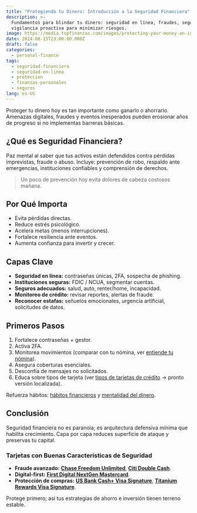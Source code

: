 ```yaml
---
title: "Protegiendo tu Dinero: Introducción a la Seguridad Financiera"
description: >-
  Fundamentos para blindar tu dinero: seguridad en línea, fraudes, seguros y
  vigilancia proactiva para minimizar riesgos.
image: https://media.topfinanzas.com/images/protecting-your-money-an-introduction-to-financial-security.webp
date: 2024-08-15T23:00:00.000Z
draft: false
categories:
  - personal-finance
tags:
  - seguridad-financiera
  - seguridad-en-linea
  - proteccion
  - finanzas-personales
  - seguros
lang: es-US
---
```


Proteger tu dinero hoy es tan importante como ganarlo o ahorrarlo. Amenazas digitales, fraudes y eventos inesperados pueden erosionar años de progreso si no implementas barreras básicas.

## ¿Qué es Seguridad Financiera?

Paz mental al saber que tus activos están defendidos contra pérdidas imprevistas, fraude o abuso. Incluye: prevención de robo, respaldo ante emergencias, instituciones confiables y comprensión de derechos.

> Un poco de prevención hoy evita dolores de cabeza costosos mañana.

## Por Qué Importa

- Evita pérdidas directas.
- Reduce estrés psicológico.
- Acelera metas (menos interrupciones).
- Fortalece resiliencia ante eventos.
- Aumenta confianza para invertir y crecer.

## Capas Clave

- **Seguridad en línea:** contraseñas únicas, 2FA, sospecha de phishing.
- **Instituciones seguras:** FDIC / NCUA, segmentar cuentas.
- **Seguros adecuados:** salud, auto, renter/home, incapacidad.
- **Monitoreo de crédito:** revisar reportes, alertas de fraude.
- **Reconocer estafas:** señuelos emocionales, urgencia artificial, solicitudes de datos.

## Primeros Pasos

1. Fortalece contraseñas + gestor.
2. Activa 2FA.
3. Monitorea movimientos (comparar con tu nómina, ver [entiende tu nómina](/finanzas-personales/entiende-tu-nomina-impuestos-deducciones-y-salario-neto-explicado)).
4. Asegura coberturas esenciales.
5. Desconfía de mensajes no solicitados.
6. Educa sobre tipos de tarjeta (ver [tipos de tarjetas de crédito](/personal-finance/tipos-de-tarjetas-de-credito-recompensas-apr-bajo-aseguradas-y-mas) → pronto versión localizada).

Refuerza hábitos: [hábitos financieros](/finanzas-personales/construyendo-buenos-habitos-financieros-la-consistencia-es-clave) y [mentalidad del dinero](/finanzas-personales/primer-paso-hacia-la-libertad-financiera-comprender-tu-mentalidad-del-dinero).

## Conclusión

Seguridad financiera no es paranoia; es arquitectura defensiva mínima que habilita crecimiento. Capa por capa reduces superficie de ataque y preservas tu capital.

<AdZone id="us_site_4" />

### Tarjetas con Buenas Características de Seguridad

- **Fraude avanzado:** [**Chase Freedom Unlimited**](/soluciones-financieras/beneficios-de-la-tarjeta-de-credito-chase-freedom-unlimited-cashback-ilimitado-y-mas), [**Citi Double Cash**](/soluciones-financieras/beneficios-de-la-tarjeta-de-credito-citi-double-cash-2-cashback-en-todas-tus-compras).
- **Digital-first:** [**First Digital NextGen Mastercard**](/soluciones-financieras/beneficios-de-la-tarjeta-de-credito-first-digital-nextgen-mastercard).
- **Protección de compras:** [**US Bank Cash+ Visa Signature**](/soluciones-financieras/beneficios-de-la-tarjeta-us-bank-cash-visa-signature-cashback-personalizable), [**Titanium Rewards Visa Signature**](/soluciones-financieras/beneficios-de-la-tarjeta-de-credito-titanium-rewards-visa-signature).

Protege primero; así tus estrategias de ahorro e inversión tienen terreno estable.
